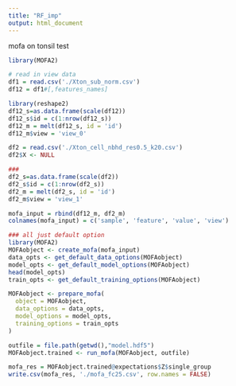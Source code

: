 ```yaml
---
title: "RF_imp"
output: html_document
---
```


mofa on tonsil test


```r
library(MOFA2)

# read in view data
df1 = read.csv('./Xton_sub_norm.csv')
df12 = df1#[,features_names]

library(reshape2)
df12_s=as.data.frame(scale(df12))
df12_s$id = c(1:nrow(df12_s))
df12_m = melt(df12_s, id = 'id')
df12_m$view = 'view_0'
```


```r
df2 = read.csv('./Xton_cell_nbhd_res0.5_k20.csv')
df2$X <- NULL

###
df2_s=as.data.frame(scale(df2))
df2_s$id = c(1:nrow(df2_s))
df2_m = melt(df2_s, id = 'id')
df2_m$view = 'view_1'
```


```r
mofa_input = rbind(df12_m, df2_m)
colnames(mofa_input) = c('sample', 'feature', 'value', 'view')

### all just default option
library(MOFA2)
MOFAobject <- create_mofa(mofa_input)
data_opts <- get_default_data_options(MOFAobject)
model_opts <- get_default_model_options(MOFAobject)
head(model_opts)
train_opts <- get_default_training_options(MOFAobject)

MOFAobject <- prepare_mofa(
  object = MOFAobject,
  data_options = data_opts,
  model_options = model_opts,
  training_options = train_opts
)

outfile = file.path(getwd(),"model.hdf5")
MOFAobject.trained <- run_mofa(MOFAobject, outfile)
```

```r
mofa_res = MOFAobject.trained@expectations$Z$single_group
write.csv(mofa_res, './mofa_fc25.csv', row.names = FALSE)
```




